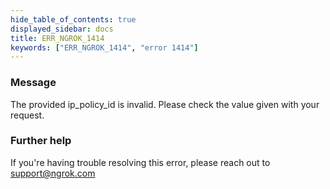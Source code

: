 ```yaml
---
hide_table_of_contents: true
displayed_sidebar: docs
title: ERR_NGROK_1414
keywords: ["ERR_NGROK_1414", "error 1414"]
---
```


### Message

The provided ip_policy_id is invalid. Please check the value given with your request.

### Further help

If you're having trouble resolving this error, please reach out to [support@ngrok.com](mailto:support@ngrok.com?subject=Help%20with%20ERR_NGROK_1414)
